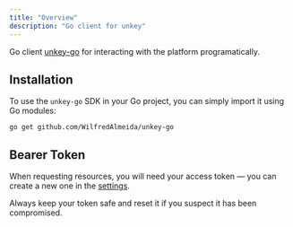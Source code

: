 ```yaml
---
title: "Overview"
description: "Go client for unkey"
---
```


Go client [unkey-go](https://github.com/WilfredAlmeida/unkey-go) for interacting with the platform programatically.

## Installation

To use the `unkey-go` SDK in your Go project, you can simply import it using Go modules:

```shell
go get github.com/WilfredAlmeida/unkey-go
```

## Bearer Token

When requesting resources, you will need your access token — you can create a new one in the [settings](https://unkey.dev/app/keys).

Always keep your token safe and reset it if you suspect it has been compromised.
